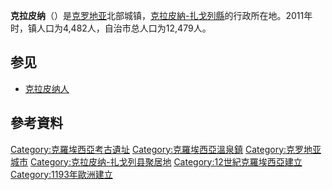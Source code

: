 {{Infobox settlement
| name = 克拉皮納
| native_name = Krapina
| official_name = ''Grad Krapina''<br /> Town of Krapina
| settlement_type = [[克罗地亚城市列表|城鎮]]
|image_skyline = 
{{Photomontage|position=center
| photo1a= View on Krapina.jpg
| photo2a = Krapina Innenstadt.JPG
| size = 250
| spacing = 1
| color = #FFFFFFu
| border = 0
| foot_montage = 上：克拉皮納一景；下：鎮中心}}
| image_flag = Vlag_krapina.gif
| pushpin_map = Croatia
| pushpin_map_caption = 克拉皮納在克羅埃西亞的位置
| coordinates = {{coord|46.16|N|15.87|E|display=inline,title}}
| subdivision_type = [[主权国家列表|國家]]
| subdivision_name = 克羅埃西亞
| subdivision_type1 = [[克羅埃西亞行政區劃|縣份]]
| subdivision_name1 = [[克拉皮納-扎戈列縣|克拉皮納-扎戈列縣]]
| leader_title = 鎮長
| leader_name = Zoran Gregurović
| leader_party = [[克罗地亚民主共同体|HDZ]]
|leader_title1        = 市法團
|leader_name1      = 17成員
| area_total_km2 = 47.53
| population_as_of = 2011
| population_footnotes = <ref name="census2011">{{Croatian Census 2011|S|02|2119}}</ref>
| population_total = 12479
| population_urban = 4482
| population_density_km2 = auto
| elevation_m = 203
| postal_code_type = 郵區編號
| postal_code = HR-49 000
| area_code = +385 49
| registration_plate = KR
| timezone = [[欧洲中部时间|欧洲中部时间]]
| utc_offset = +1
| website = http://www.krapina.hr/
}}

'''克拉皮纳'''（{{lang-hr|Krapina}}）是[[克罗地亚|克罗地亚]]北部城镇，[[克拉皮納-扎戈列縣|克拉皮納-扎戈列縣]]的行政所在地。2011年时，镇人口为4,482人，自治市总人口为12,479人{{R|census2011}}。

==参见==
*[[克拉皮纳人|克拉皮纳人]]

==參考資料==
{{Reflist}}

{{Authority control}}

[[Category:克羅埃西亞考古遺址|Category:克羅埃西亞考古遺址]]
[[Category:克羅埃西亞溫泉鎮|Category:克羅埃西亞溫泉鎮]]
[[Category:克罗地亚城市|Category:克罗地亚城市]]
[[Category:克拉皮纳-扎戈列县聚居地|Category:克拉皮纳-扎戈列县聚居地]]
[[Category:12世紀克羅埃西亞建立|Category:12世紀克羅埃西亞建立]]
[[Category:1193年歐洲建立|Category:1193年歐洲建立]]